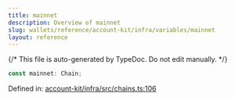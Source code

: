 ```yaml
---
title: mainnet
description: Overview of mainnet
slug: wallets/reference/account-kit/infra/variables/mainnet
layout: reference
---
```


{/* This file is auto-generated by TypeDoc. Do not edit manually. */}

```ts
const mainnet: Chain;
```

Defined in: [account-kit/infra/src/chains.ts:106](https://github.com/alchemyplatform/aa-sdk/blob/0cc60e9f694c242d91befdaa2f26cdec3ee389c5/account-kit/infra/src/chains.ts#L106)
